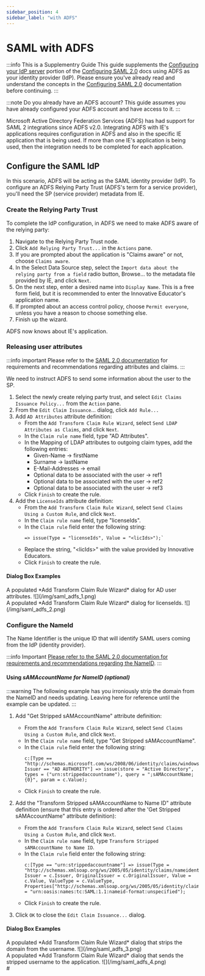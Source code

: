 ```yaml
---
sidebar_position: 4
sidebar_label: "with ADFS"
---
```



# SAML with ADFS

:::info This is a Supplementry Guide
This guide supplements the [Configuring your IdP server](./saml2#configuring-the-idp) portion of the [Configuring SAML 2.0](./saml2) docs using ADFS as your identity provider (IdP). Please ensure you've already read and understand the concepts in the [Configuring SAML 2.0](./saml2) documentation before continuing.
:::

:::note Do you already have an ADFS account?
This guide assumes you have already configured your ADFS account and have access to it.
:::

Microsoft Active Directory Federation Services (ADFS) has had support for SAML 2 integrations since ADFS v2.0. Integrating ADFS with IE's applications requires configuration in ADFS and also in the specific IE application that is being used. If more than one IE's application is being used, then the integration needs to be completed for each application.

## Configure the SAML IdP

In this scenario, ADFS will be acting as the SAML identity provider (IdP). To configure an ADFS Relying Party Trust (ADFS's term for a service provider), you'll need the SP (service provider) metadata from IE.

### Create the Relying Party Trust

To complete the IdP configuration, in ADFS we need to make ADFS aware of the relying party:

1. Navigate to the Relying Party Trust node.
2. Click `Add Relying Party Trust...` in the `Actions` pane.
3. If you are prompted about the application is "Claims aware" or not, choose `Claims aware`.
4. In the Select Data Source step, select the `Import data about the relying party from a field` radio button, Browse... to the metadata file provided by IE, and click `Next`.
5. On the next step, enter a desired name into `Display Name`. This is a free form field, but it is recommended to enter the Innovative Educator's application name.
6. If prompted about an access control policy, choose `Permit everyone`, unless you have a reason to choose something else.
7. Finish up the wizard.

ADFS now knows about IE's application.

### Releasing user attributes

:::info important
Please refer to the [SAML 2.0 documentation](./saml2#configure-attributes) for requirements and recommendations regarding attributes and claims.
:::

We need to instruct ADFS to send some information about the user to the SP.

1. Select the newly create relying party trust, and select `Edit Claims Issuance Policy...` from the `Action` pane.
2. From the `Edit Claim Issuance`... dialog, click `Add Rule...`
3. Add `AD Attributes` attribute definition:
    - From the `Add Transform Claim Rule Wizard`, select `Send LDAP Attributes as Claims`, and click `Next`.
    - In the `Claim rule name` field, type "AD Attributes".
    - In the Mapping of LDAP attributes to outgoing claim types, add the following entries:
        - Given-Name -> firstName
        - Surname -> lastName
        - E-Mail-Addresses -> email
        - Optional data to be associated with the user -> ref1
        - Optional data to be associated with the user -> ref2
        - Optional data to be associated with the user -> ref3
    - Click `Finish` to create the rule.
4. Add the `LicenseIds` attribute definition:
    - From the `Add Transform Claim Rule Wizard`, select `Send Claims Using a Custom Rule`, and click `Next`.
    - In the `Claim rule name` field, type "licenseIds".
    - In the `Claim rule` field enter the following string:
        ```
        => issue(Type = "licenseIds", Value = "<licIds>");`
        ```
    - Replace the string, "\<licIds\>" with the value provided by Innovative Educators.
    - Click `Finish` to create the rule.

#### Dialog Box Examples

<Grid>
<div>
A populated *Add Transform Claim Rule Wizard* dialog for AD user attributes.
![](/img/saml_adfs_1.png)
</div>

<div>
A populated *Add Transform Claim Rule Wizard* dialog for licenseIds.
![](/img/saml_adfs_2.png)
</div>
</Grid>

### Configure the NameId
The Name Identifier is the unique ID that will identify SAML users coming from the IdP (identity provider).

:::info Important
[Please refer to the SAML 2.0 documentation for requirements and recommendations regarding the NameID](./saml2#external-customer-id).
:::

#### Using *sAMAccountName for NameID (optional)*

:::warning
The following example has you irroniously strip the domain from the NameID and needs updating. Leaving here for reference until the example can be updated.
:::

1. Add "Get Stripped sAMAccountName" attribute definition:
    - From the `Add Transform Claim Rule Wizard`, select `Send Claims Using a Custom Rule`, and click `Next`.
    - In the `Claim rule name` field, type "Get Stripped sAMAccountName".
    - In the `Claim rule` field enter the following string:
        ```
        c:[Type == "http://schemas.microsoft.com/ws/2008/06/identity/claims/windowsaccountname", Issuer == "AD AUTHORITY"] => issue(store = "Active Directory", types = ("urn:strippedaccountname"), query = ";sAMAccountName;{0}", param = c.Value);
        ```
    - Click `Finish` to create the rule.

2. Add the "Transform Stripped sAMAccountName to Name ID" attribute definition (ensure that this entry is ordered after the 'Get Stripped sAMAccountName" attribute definition):
    - From the `Add Transform Claim Rule Wizard`, select `Send Claims Using a Custom Rule`, and click `Next`.
    - In the `Claim rule name` field, type `Transform Stripped sAMAccountName to Name ID`.
    - In the `Claim rule` field enter the following string:
        ```
        c:[Type == "urn:strippedaccountname"] => issue(Type = "http://schemas.xmlsoap.org/ws/2005/05/identity/claims/nameidentifier", Issuer = c.Issuer, OriginalIssuer = c.OriginalIssuer, Value = c.Value, ValueType = c.ValueType, Properties["http://schemas.xmlsoap.org/ws/2005/05/identity/claimproperties/format"] = "urn:oasis:names:tc:SAML:1.1:nameid-format:unspecified");
        ```
    - Click `Finish` to create the rule.

3. Click `OK` to close the `Edit Claim Issuance...` dialog.

#### Dialog Box Examples
<Grid>
<div>
A populated *Add Transform Claim Rule Wizard* dialog that strips the domain from the username.
![](/img/saml_adfs_3.png)
</div>

<div>
A populated *Add Transform Claim Rule Wizard* dialog that sends the stripped username to the application.
![](/img/saml_adfs_4.png)
</div>
</Grid>
#